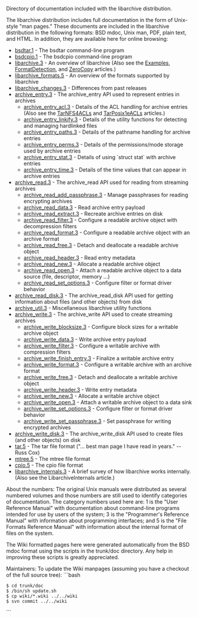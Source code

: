 Directory of documentation included with the libarchive distribution.

The libarchive distribution includes full documentation
in the form of Unix-style "man pages."
These documents are included in the libarchive distribution in the following formats:
BSD mdoc, Unix man, PDF, plain text, and HTML.
In addition, they are available here for online browsing:

* [[ManPageBsdtar1|bsdtar.1]] - The bsdtar command-line program
* [[ManPageBsdcpio1|bsdcpio.1]] - The bsdcpio command-line program
* [[ManPageLibarchive3|libarchive.3]] - An overview of libarchive (Also see the [[Examples]], [[FormatDetection]], and [[ZeroCopy]] articles.)
* [[ManPageLibarchiveFormats5|libarchive_formats.5]] - An overview of the formats supported by libarchive
* [[ManPageLibarchiveChanges3|libarchive_changes.3]] - Differences from past releases
* [[ManPageArchiveEntry3|archive_entry.3]] - The archive_entry API used to represent entries in archives
** [[ManPageArchiveEntryAcl3|archive_entry_acl.3]] - Details of the ACL handling for archive entries (Also see the [[TarNFS4ACLs]] and [[TarPosix1eACLs]] articles.)
** [[ManPageArchiveEntryLinkify3|archive_entry_linkify.3]] - Details of the utility functions for detecting and managing hardlinked files
** [[ManPageArchiveEntryPaths3|archive_entry_paths.3]] - Details of the pathname handling for archive entries
** [[ManPageArchiveEntryPerms3|archive_entry_perms.3]] - Details of the permissions/mode storage used by archive entries
** [[ManPageArchiveEntryStat3|archive_entry_stat.3]] - Details of using `struct stat` with archive entries
** [[ManPageArchiveEntryTime3|archive_entry_time.3]] - Details of the time values that can appear in archive entries
* [[ManPageArchiveRead3|archive_read.3]] - The archive_read API used for reading from streaming archives
** [[ManPageArchiveReadAddPassphrase3|archive_read_add_passphrase.3]] - Manage passphrases for reading encrypting archives
** [[ManPageArchiveReadData3|archive_read_data.3]] - Read archive entry payload
** [[ManPageArchiveReadExtract3|archive_read_extract.3]] - Recreate archive entries on disk
** [[ManPageArchiveReadFilter3|archive_read_filter.3]] - Configure a readable archive object with decompression filters
** [[ManPageArchiveReadFormat3|archive_read_format.3]] - Configure a readable archive object with an archive format
** [[ManPageArchiveReadFree3|archive_read_free.3]] - Detach and deallocate a readable archive object
** [[ManPageArchiveReadHeader3|archive_read_header.3]] - Read entry metadata
** [[ManPageArchiveReadNew3|archive_read_new.3]] - Allocate a readable archive object
** [[ManPageArchiveReadOpen3|archive_read_open.3]] - Attach a readable archive object to a data source (file, descriptor, memory ...)
** [[ManPageArchiveReadSetOptions3|archive_read_set_options.3]] - Configure filter or format driver behavior
* [[ManPageArchiveReadDisk3|archive_read_disk.3]] - The archive_read_disk API used for getting information about files (and other objects) from disk
* [[ManPageArchiveUtil3|archive_util.3]] - Miscellaneous libarchive utility functions
* [[ManPageArchiveWrite3|archive_write.3]] - The archive_write API used to create streaming archives
** [[ManPageArchiveWriteBlocksize3|archive_write_blocksize.3]] - Configure block sizes for a writable archive object
** [[ManPageArchiveWriteData3|archive_write_data.3]] - Write archive entry payload
** [[ManPageArchiveWriteFilter3|archive_write_filter.3]] - Configure a writable archive with compression filters
** [[ManPageArchiveWriteFinishEntry3|archive_write_finish_entry.3]] - Finalize a writable archive entry
** [[ManPageArchiveWriteFormat3|archive_write_format.3]] - Configure a writable archive with an archive format
** [[ManPageArchiveWriteFree3|archive_write_free.3]] - Detach and deallocate a writable archive object
** [[ManPageArchiveWriteHeader3|archive_write_header.3]] - Write entry metadata
** [[ManPageArchiveWriteNew3|archive_write_new.3]] - Allocate a writable archive object
** [[ManPageArchiveWriteOpen3|archive_write_open.3]] - Attach a writable archive object to a data sink
** [[ManPageArchiveWriteSetOptions3|archive_write_set_options.3]] - Configure filter or format driver behavior
** [[ManPageArchiveWriteSetPassphrase3|archive_write_set_passphrase.3]] - Set passphrase for writing encrypted archives
* [[ManPageArchiveWriteDisk3|archive_write_disk.3]] - The archive_write_disk API used to create files (and other objects) on disk
* [[ManPageTar5|tar.5]] - The tar file format ("... best man page I have read in years." -- Russ Cox)
* [[ManPageMtree5|mtree.5]] - The mtree file format
* [[ManPageCpio5|cpio.5]] - The cpio file format
* [[ManPageLibarchiveInternals3|libarchive_internals.3]] - A brief survey of how libarchive works internally. (Also see the LibarchiveInternals article.)

About the numbers:  The original Unix manuals were distributed as several numbered volumes and those numbers are still used to identify categories of documentation.  The category numbers used here are:  1 is the "User Reference Manual" with documentation about command-line programs intended for use by users of the system; 3 is the "Programmer's Reference Manual" with information about programming interfaces; and 5 is the "File Formats Reference Manual" with information about the internal format of files on the system.

The Wiki formatted pages here were generated automatically from the BSD mdoc format
using the scripts in the trunk/doc directory.
Any help in improving these scripts is greatly appreciated.

Maintainers:  To update the Wiki manpages (assuming you have a checkout of the full source tree):
```bash
 $ cd trunk/doc
 $ /bin/sh update.sh
 $ cp wiki/*.wiki ../../wiki
 $ svn commit ../../wiki
```